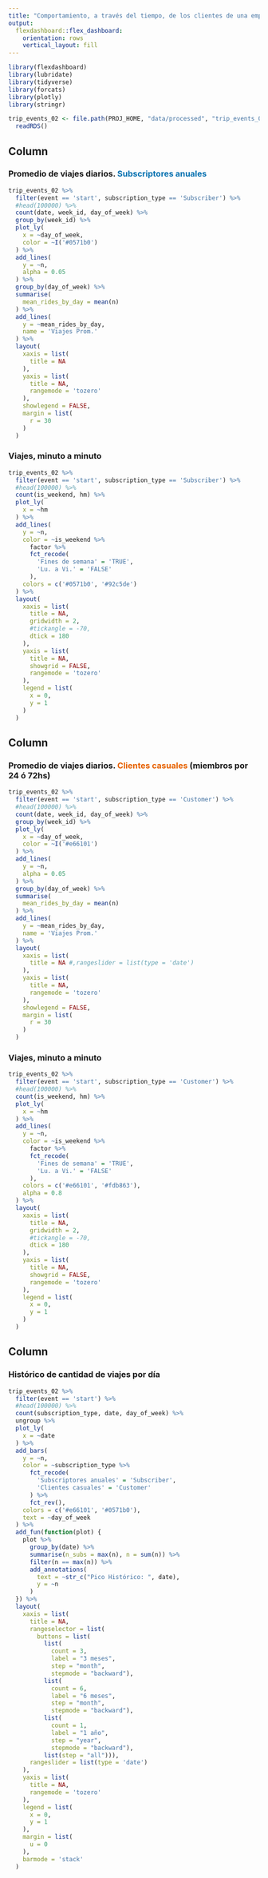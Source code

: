 ```yaml
---
title: "Comportamiento, a través del tiempo, de los clientes de una empresa de alquiler de bicicletas."
output: 
  flexdashboard::flex_dashboard:
    orientation: rows
    vertical_layout: fill
---
```


```r
library(flexdashboard)
library(lubridate)
library(tidyverse)
library(forcats)
library(plotly)
library(stringr)
```

```r
trip_events_02 <- file.path(PROJ_HOME, "data/processed", "trip_events_02.Rds") %>%
  readRDS()
```

Column {data-height=300}
-----------------------------------------------------------------------

### Promedio de viajes diarios. <span style ="color:#0571b0; font-weight:bold;">Subscriptores anuales</span>

```r
trip_events_02 %>%
  filter(event == 'start', subscription_type == 'Subscriber') %>%
  #head(100000) %>%
  count(date, week_id, day_of_week) %>%
  group_by(week_id) %>%
  plot_ly(
    x = ~day_of_week,
    color = ~I('#0571b0')
  ) %>%
  add_lines(
    y = ~n,
    alpha = 0.05
  ) %>%
  group_by(day_of_week) %>%
  summarise(
    mean_rides_by_day = mean(n)
  ) %>%
  add_lines(
    y = ~mean_rides_by_day,
    name = 'Viajes Prom.'
  ) %>%
  layout(
    xaxis = list(
      title = NA
    ),
    yaxis = list(
      title = NA,
      rangemode = 'tozero'
    ),
    showlegend = FALSE,
    margin = list(
      r = 30
    )
  )
```

### Viajes, minuto a minuto

```r
trip_events_02 %>%
  filter(event == 'start', subscription_type == 'Subscriber') %>%
  #head(100000) %>%
  count(is_weekend, hm) %>%
  plot_ly(
    x = ~hm
  ) %>%
  add_lines(
    y = ~n,
    color = ~is_weekend %>%
      factor %>%
      fct_recode(
        'Fines de semana' = 'TRUE',
        'Lu. a Vi.' = 'FALSE'
      ),
    colors = c('#0571b0', '#92c5de')
  ) %>%
  layout(
    xaxis = list(
      title = NA,
      gridwidth = 2,
      #tickangle = -70,
      dtick = 180
    ),
    yaxis = list(
      title = NA,
      showgrid = FALSE,
      rangemode = 'tozero'
    ),
    legend = list(
      x = 0,
      y = 1
    )
  )
```

Column {data-height=300}
-----------------------------------------------------------------------

### Promedio de viajes diarios. <span style ="color:#e66101; font-weight:bold;">Clientes casuales</span> (miembros por 24 ó 72hs)

```r
trip_events_02 %>%
  filter(event == 'start', subscription_type == 'Customer') %>%
  #head(100000) %>%
  count(date, week_id, day_of_week) %>%
  group_by(week_id) %>%
  plot_ly(
    x = ~day_of_week,
    color = ~I('#e66101')
  ) %>%
  add_lines(
    y = ~n,
    alpha = 0.05
  ) %>%
  group_by(day_of_week) %>%
  summarise(
    mean_rides_by_day = mean(n)
  ) %>%
  add_lines(
    y = ~mean_rides_by_day,
    name = 'Viajes Prom.'
  ) %>%
  layout(
    xaxis = list(
      title = NA #,rangeslider = list(type = 'date')
    ),
    yaxis = list(
      title = NA,
      rangemode = 'tozero'
    ),
    showlegend = FALSE,
    margin = list(
      r = 30
    )
  )
```

### Viajes, minuto a minuto

```r
trip_events_02 %>%
  filter(event == 'start', subscription_type == 'Customer') %>%
  #head(100000) %>%
  count(is_weekend, hm) %>%
  plot_ly(
    x = ~hm
  ) %>%
  add_lines(
    y = ~n,
    color = ~is_weekend %>%
      factor %>%
      fct_recode(
        'Fines de semana' = 'TRUE',
        'Lu. a Vi.' = 'FALSE'
      ),
    colors = c('#e66101', '#fdb863'),
    alpha = 0.8
  ) %>%
  layout(
    xaxis = list(
      title = NA,
      gridwidth = 2,
      #tickangle = -70,
      dtick = 180
    ),
    yaxis = list(
      title = NA,
      showgrid = FALSE,
      rangemode = 'tozero'
    ),
    legend = list(
      x = 0,
      y = 1
    )
  )
```

Column {data-height=500}
-----------------------------------------------------------------------

### Histórico de cantidad de viajes por día

```r
trip_events_02 %>%
  filter(event == 'start') %>%
  #head(100000) %>%
  count(subscription_type, date, day_of_week) %>%
  ungroup %>%
  plot_ly(
    x = ~date
  ) %>%
  add_bars(
    y = ~n,
    color = ~subscription_type %>%
      fct_recode(
        'Subscriptores anuales' = 'Subscriber',
        'Clientes casuales' = 'Customer'
      ) %>%
      fct_rev(),
    colors = c('#e66101', '#0571b0'),
    text = ~day_of_week
  ) %>%
  add_fun(function(plot) {
    plot %>%
      group_by(date) %>%
      summarise(n_subs = max(n), n = sum(n)) %>%
      filter(n == max(n)) %>%
      add_annotations(
        text = ~str_c("Pico Histórico: ", date),
        y = ~n
      )
  }) %>%
  layout(
    xaxis = list(
      title = NA,
      rangeselector = list(
        buttons = list(
          list(
            count = 3,
            label = "3 meses",
            step = "month",
            stepmode = "backward"),
          list(
            count = 6,
            label = "6 meses",
            step = "month",
            stepmode = "backward"),
          list(
            count = 1,
            label = "1 año",
            step = "year",
            stepmode = "backward"),
          list(step = "all"))),
      rangeslider = list(type = 'date')
    ),
    yaxis = list(
      title = NA,
      rangemode = 'tozero'
    ),
    legend = list(
      x = 0,
      y = 1
    ),
    margin = list(
      u = 0
    ),
    barmode = 'stack'
  )
```
